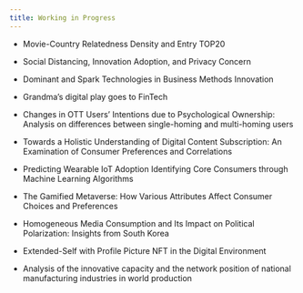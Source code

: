 ```yaml
---
title: Working in Progress
---
```


-   Movie-Country Relatedness Density and Entry TOP20

-   Social Distancing, Innovation Adoption, and Privacy Concern

-   Dominant and Spark Technologies in Business Methods Innovation

-   Grandma's digital play goes to FinTech

-   Changes in OTT Users’ Intentions due to Psychological Ownership: Analysis on differences between single-homing and multi-homing users

-   Towards a Holistic Understanding of Digital Content Subscription: An Examination of Consumer Preferences and Correlations
    
-   Predicting Wearable IoT Adoption Identifying Core Consumers through Machine Learning Algorithms

-   The Gamified Metaverse: How Various Attributes Affect Consumer Choices and Preferences

-   Homogeneous Media Consumption and Its Impact on Political Polarization: Insights from South Korea

-   Extended-Self with Profile Picture NFT in the Digital Environment

-   Analysis of the innovative capacity and the network position of national manufacturing industries in world production

